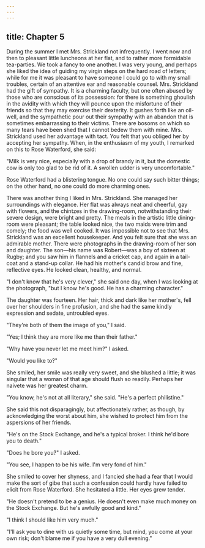 ```yaml
---
---
---
```

title: Chapter 5
---

During the summer I met Mrs. Strickland not infrequently. I went now and then to pleasant little luncheons at her flat, and to rather more formidable tea-parties. We took a fancy to one another. I was very young, and perhaps she liked the idea of guiding my virgin steps on the hard road of letters; while for me it was pleasant to have someone I could go to with my small troubles, certain of an attentive ear and reasonable counsel. Mrs. Strickland had the gift of sympathy. It is a charming faculty, but one often abused by those who are conscious of its possession: for there is something ghoulish in the avidity with which they will pounce upon the misfortune of their friends so that they may exercise their dexterity. It gushes forth like an oil-well, and the sympathetic pour out their sympathy with an abandon that is sometimes embarrassing to their victims. There are bosoms on which so many tears have been shed that I cannot bedew them with mine. Mrs. Strickland used her advantage with tact. You felt that you obliged her by accepting her sympathy. When, in the enthusiasm of my youth, I remarked on this to Rose Waterford, she said:

"Milk is very nice, especially with a drop of brandy in it, but the domestic cow is only too glad to be rid of it. A swollen udder is very uncomfortable."

Rose Waterford had a blistering tongue. No one could say such bitter things; on the other hand, no one could do more charming ones.

There was another thing I liked in Mrs. Strickland. She managed her surroundings with elegance. Her flat was always neat and cheerful, gay with flowers, and the chintzes in the drawing-room, notwithstanding their severe design, were bright and pretty. The meals in the artistic little dining-room were pleasant; the table looked nice, the two maids were trim and comely; the food was well cooked. It was impossible not to see that Mrs. Strickland was an excellent housekeeper. And you felt sure that she was an admirable mother. There were photographs in the drawing-room of her son and daughter. The son—his name was Robert—was a boy of sixteen at Rugby; and you saw him in flannels and a cricket cap, and again in a tail-coat and a stand-up collar. He had his mother's candid brow and fine, reflective eyes. He looked clean, healthy, and normal.

"I don't know that he's very clever," she said one day, when I was looking at the photograph, "but I know he's good. He has a charming character."

The daughter was fourteen. Her hair, thick and dark like her mother's, fell over her shoulders in fine profusion, and she had the same kindly expression and sedate, untroubled eyes.

"They're both of them the image of you," I said.

"Yes; I think they are more like me than their father."

"Why have you never let me meet him?" I asked.

"Would you like to?"

She smiled, her smile was really very sweet, and she blushed a little; it was singular that a woman of that age should flush so readily. Perhaps her naivete was her greatest charm.

"You know, he's not at all literary," she said. "He's a perfect philistine."

She said this not disparagingly, but affectionately rather, as though, by acknowledging the worst about him, she wished to protect him from the aspersions of her friends.

"He's on the Stock Exchange, and he's a typical broker. I think he'd bore you to death."

"Does he bore you?" I asked.

"You see, I happen to be his wife. I'm very fond of him."

She smiled to cover her shyness, and I fancied she had a fear that I would make the sort of gibe that such a confession could hardly have failed to elicit from Rose Waterford. She hesitated a little. Her eyes grew tender.

"He doesn't pretend to be a genius. He doesn't even make much money on the Stock Exchange. But he's awfully good and kind."

"I think I should like him very much."

"I'll ask you to dine with us quietly some time, but mind, you come at your own risk; don't blame me if you have a very dull evening."